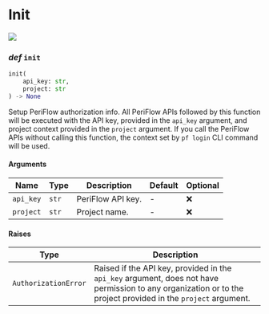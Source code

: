 # Init

<a href="https://github.com/friendliai/periflow-client/tree/main/periflow/sdk/init.py">
    <img src="https://img.shields.io/badge/View%20source%20on%20GitHub-181717?style=for-the-badge&logo=Github" />
</a>

### _def_ `init`

```python
init(
    api_key: str,
    project: str
) -> None
```

Setup PeriFlow authorization info.
All PeriFlow APIs followed by this function will be executed with the API key,
provided in the `api_key` argument, and project context provided in the `project`
argument. If you call the PeriFlow APIs without calling this function, the context
set by `pf login` CLI command will be used.

#### Arguments

| Name | Type | Description | Default | Optional |
|------|------|-------------|---------|----------|
| `api_key` | `str` | PeriFlow API key. | - | ❌ |
| `project` | `str` | Project name. | - | ❌ |
#### Raises

| Type | Description |
|------|-------------|
| `AuthorizationError` | Raised if the API key, provided in the `api_key` argument, does not have permission to any organization or to the project provided in the `project` argument. |
